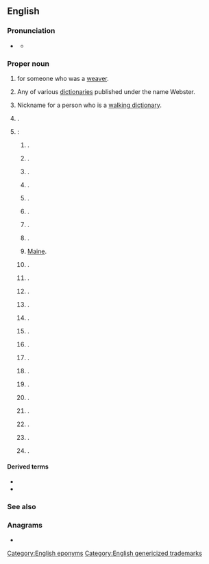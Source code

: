 {{also|webster}}
{{selfref|For the guide to Webster's dictionaries in Wiktionary, see [[Wiktionary:Webster]].}}
==English==
{{wikipedia}}

===Pronunciation===
* {{a|US}} {{IPA|en|/ˈwɛbstɚ/}}
** {{audio|en|LL-Q1860 (eng)-Vealhurl-Webster.wav|Audio (UK)}}

===Proper noun===
{{en-proper noun|~|s}}

# {{surname|en|English|from=occupations}} for someone who was a [[weaver]].
# Any of various [[dictionary|dictionaries]] published under the name Webster.
# {{lb|en|jocular}} Nickname for a person who is a [[walking dictionary]].
# {{place|en|locality|in the {{w|County of Grande Prairie No. 1}}, north-west|p/Alberta|c/Canada}}.
# {{place|en|number of places|c/USA}}:
## {{place|en|neighbourhood|city/San Diego|s/California}}.
## {{place|en|unincorporated community|co/Yolo County|c/California}}.
## {{place|en|minor city|co/Sumter County|s/Florida}}.
## {{place|en|unincorporated community|co/Hancock County|s/Illinois}}.
## {{place|en|twp/and/unincorporated community|therein, in|co/Wayne County|s/Indiana}}.
## {{place|en|minor city|co/Keokuk County|s/Iowa}}.
## {{place|en|unincorporated community|co/Madison County|s/Iowa}}.
## {{place|en|unincorporated community|co/Breckinridge County|s/Kentucky}}.
## {{former name of|en|Sabattus|dot=,}} [[Maine]].
## {{place|en|town/and/CDP|therein, in|co/Worcester County|s/Massachusetts}}.
## {{place|en|twp/and/unincorporated community|therein, in|co/Rice County|s/Minnesota}}.
## {{place|en|unincorporated community|co/Dodge County|s/Nebraska}}.
## {{place|en|town|co/Merrimack County|s/New Hampshire}}.
## {{place|en|town/and/village|therein, in|co/Monroe County|s/New York}}.
## {{place|en|town|co/Jackson County|s/North Carolina}}.
## {{place|en|unincorporated community|co/Ramsey County|s/North Dakota}}.
## {{place|en|unincorporated community|co/Darke County|s/Ohio}}.
## {{place|en|ghost town|co/Putnam County|s/Ohio}}.
## {{place|en|small city/county seat|co/Day County|s/South Dakota}}.
## {{place|en|city|co/Harris County|s/Texas}}.
## {{place|en|unincorporated community|co/Botetourt County|s/Virginia}}.
## {{place|en|unincorporated community|co/Taylor County|s/West Virginia}}.
## {{place|en|village|co/Burnett County|s/Wisconsin}}.
## {{place|en|town|co/Vernon County|s/Wisconsin}}. 

====Derived terms====
* {{l|en|Webster County}}
* {{l|en|Webster Parish}}

===See also===
{{col3|en|
|Webber
|Webb
}}

===Anagrams===
* {{anagrams|en|a=beerstw|bestrew|brewest}}

[[Category:English eponyms]]
[[Category:English genericized trademarks]]